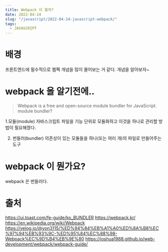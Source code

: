 ```yaml
---
title: Webpack 이 뭘까?
date: 2022-04-24
slug: "/javascript/2022-04-24-javascript-webpack/"
tags:
  - JAVASCRIPT
---
```



# 배경

프론트엔드에 필수적으로 웹펙 개념을 많이 물어보는 거 같다.
개념을 알아보자~

# webpack 을 알기전에..
> Webpack is a free and open-source module bundler for JavaScript.
> module bundler?

1.모듈(module)
자바스크립트 파일을 기능 단위로 모듈화하고
이것을 하나로 관리할 방법이 필요해졌다.

2. 번들러(bundler)
의존성이 있는 모듈들을 하나(또는 여러 개)의 파일로 만들어주는 도구


# webpack 이 뭔가요?
webpack 은 번들러다.


# 출처
https://ui.toast.com/fe-guide/ko_BUNDLER
https://webpack.kr/
https://en.wikipedia.org/wiki/Webpack
https://velog.io/@yon3115/%ED%94%84%EB%A1%A0%ED%8A%B8%EC%97%94%EB%93%9C-%ED%95%84%EC%88%98-Webpack%EC%9D%B4%EB%9E%80
https://joshua1988.github.io/web-development/webpack/webpack-guide/